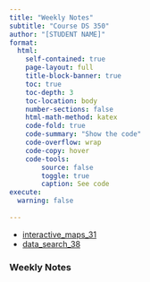 ```yaml
---
title: "Weekly Notes"
subtitle: "Course DS 350"
author: "[STUDENT NAME]"
format:
  html:
    self-contained: true
    page-layout: full
    title-block-banner: true
    toc: true
    toc-depth: 3
    toc-location: body
    number-sections: false
    html-math-method: katex
    code-fold: true
    code-summary: "Show the code"
    code-overflow: wrap
    code-copy: hover
    code-tools:
        source: false
        toggle: true
        caption: See code
execute: 
  warning: false
    
---
```


-   [interactive_maps_31](/350_Projects/Week_09/interactive_maps_31.qmd)
-   [data_search_38](/350_Projects/Week_09/data_search_38.qmd)

### Weekly Notes
